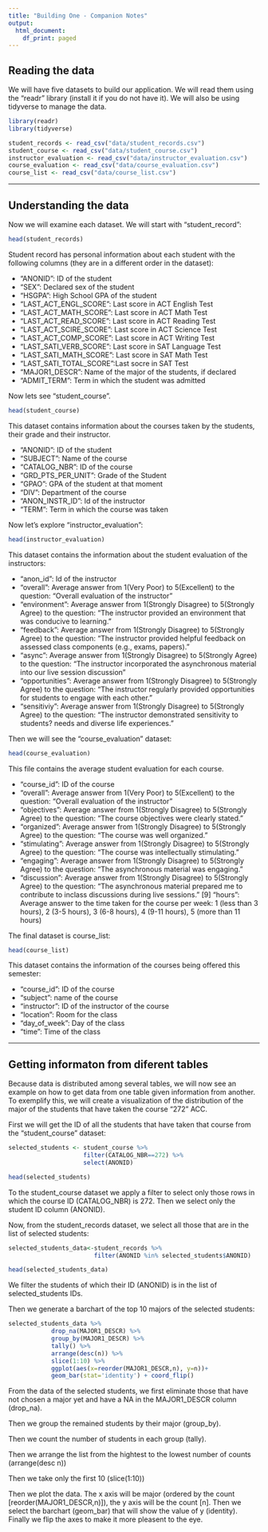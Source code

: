 ```yaml
---
title: "Building One - Companion Notes"
output:
  html_document:
    df_print: paged
---
```


## Reading the data

We will have five datasets to build our application. We will read them using the "readr" library (install it if you do not have it).  We will also be using tidyverse to manage the data.

```r
library(readr)
library(tidyverse)

student_records <- read_csv("data/student_records.csv")
student_course <- read_csv("data/student_course.csv")
instructor_evaluation <- read_csv("data/instructor_evaluation.csv")
course_evaluation <- read_csv("data/course_evaluation.csv")
course_list <- read_csv("data/course_list.csv")

```
<hr>
## Understanding the data

Now we will examine each dataset.  We will start with "student_record":

```r
head(student_records)
```

Student record has personal information about each student with the following columns (they are in a different order in the dataset):

* "ANONID": ID of the student
* "SEX": Declared sex of the student
* "HSGPA": High School GPA of the student
* "LAST_ACT_ENGL_SCORE": Last score in ACT English Test  
* "LAST_ACT_MATH_SCORE": Last score in ACT Math Test
* "LAST_ACT_READ_SCORE": Last score in ACT Reading Test
* "LAST_ACT_SCIRE_SCORE": Last score in ACT Science Test
* "LAST_ACT_COMP_SCORE":  Last score in ACT Writing Test
* "LAST_SATI_VERB_SCORE": Last score in SAT Language Test
* "LAST_SATI_MATH_SCORE": Last score in SAT Math Test  
* "LAST_SATI_TOTAL_SCORE":Last socre in SAT Test
* "MAJOR1_DESCR": Name of the major of the students, if declared 
* "ADMIT_TERM": Term in which the student was admitted           

Now lets see "student_course".

```r
head(student_course)
```

This dataset contains information about the courses taken by the students, their grade and their instructor.

* "ANONID": ID of the student
* "SUBJECT": Name of the course
* "CATALOG_NBR": ID of the course
* "GRD_PTS_PER_UNIT": Grade of the Student
* "GPAO": GPA of the student at that moment
* "DIV": Department of the course             
* "ANON_INSTR_ID": Id of the instructor
* "TERM": Term in which the course was taken

Now let's explore "instructor_evaluation":

```r
head(instructor_evaluation)
```

This dataset contains the information about the student evaluation of the instructors:

* "anon_id": Id of the instructor
* "overall": Average answer from 1(Very Poor) to 5(Excellent) to the question: "Overall evaluation of the instructor"
* "environment": Average answer from 1(Strongly Disagree) to 5(Strongly Agree) to the question: "The instructor provided an environment that was conducive to learning."
* "feedback": Average answer from 1(Strongly Disagree) to 5(Strongly Agree) to the question: "The instructor provided helpful feedback on assessed class components (e.g., exams, papers)."
* "async": Average answer from 1(Strongly Disagree) to 5(Strongly Agree) to the question: "The instructor incorporated
the asynchronous material into our live session discussion"
* "opportunities": Average answer from 1(Strongly Disagree) to 5(Strongly Agree) to the question: "The instructor regularly
provided opportunities for students to engage with each other."
* "sensitiviy": Average answer from 1(Strongly Disagree) to 5(Strongly Agree) to the question: "The instructor demonstrated
sensitivity to students? needs and diverse life experiences."

Then we will see the  "course_evaluation" dataset: 

```r
head(course_evaluation)
```

This file contains the average student evaluation for each course.

* "course_id": ID of the course
* "overall": Average answer from 1(Very Poor) to 5(Excellent) to the question: "Overall evaluation of the instructor"
* "objectives": Average answer from 1(Strongly Disagree) to 5(Strongly Agree) to the question: "The course objectives were clearly stated."
* "organized": Average answer from 1(Strongly Disagree) to 5(Strongly Agree) to the question: "The course was well organized."
* "stimulating": Average answer from 1(Strongly Disagree) to 5(Strongly Agree) to the question: "The course was intellectually
stimulating."
* "engaging": Average answer from 1(Strongly Disagree) to 5(Strongly Agree) to the question: "The asynchronous material was engaging."
* "discussion": Average answer from 1(Strongly Disagree) to 5(Strongly Agree) to the question: "The asynchronous material prepared me to contribute to inclass discussions during live sessions."
[9] "hours": Average answer to the time taken for the course per week:  1 (less than 3 hours), 2 (3-5 hours), 3 (6-8 hours), 4 (9-11 hours), 5 (more than 11 hours)

The final dataset is course_list:

```r
head(course_list)
```

This dataset contains the information of the courses being offered this semester:

* "course_id": ID of the course
* "subject": name of the course
* "instructor": ID of the instructor of the course
* "location": Room for the class
* "day_of_week": Day of the class
* "time": Time of the class

<hr>

## Getting informaton from diferent tables

Because data is distributed among several tables, we will now see an example on how to get data from one table given information from another.  To exemplify this, we will create a visualization of the distribution of the major of the students that have taken the course "272" ACC.  

First we will get the ID of all the students that have taken that course from the "student_course" dataset:

```r
selected_students <- student_course %>%
                     filter(CATALOG_NBR==272) %>%
                     select(ANONID)

head(selected_students)
```

To the student_course dataset we apply a filter to select only those rows in which the course ID (CATALOG_NBR) is 272. Then we select only the student ID column (ANONID).

Now, from the student_records dataset, we select all those that are in the list of selected students:

```r
selected_students_data<-student_records %>%
                        filter(ANONID %in% selected_students$ANONID)

head(selected_students_data)
```

We filter the students of which their ID (ANONID) is in the list of selected_students IDs.  

Then we generate a barchart of the top 10 majors of the selected students:

```r
selected_students_data %>%
            drop_na(MAJOR1_DESCR) %>%
            group_by(MAJOR1_DESCR) %>% 
            tally() %>%
            arrange(desc(n)) %>%
            slice(1:10) %>%
            ggplot(aes(x=reorder(MAJOR1_DESCR,n), y=n))+
            geom_bar(stat='identity') + coord_flip()

```

From the data of the selected students, we first eliminate those that have not chosen a major yet and have a NA in the MAJOR1_DESCR column (drop_na).  

Then we group the remained students by their major (group_by).

Then we count the number of students in each group (tally).

Then we arrange the list from the hightest to the lowest number of counts (arrange(desc n))

Then we take only the first 10 (slice(1:10))

Then we plot the data.  The x axis will be major (ordered by the count [reorder(MAJOR1_DESCR,n)]), the y axis will be the count [n].  Then we select the barchart (geom_bar) that will show the value of y (identity).  Finally we flip the axes to make it more pleasent to the eye.


